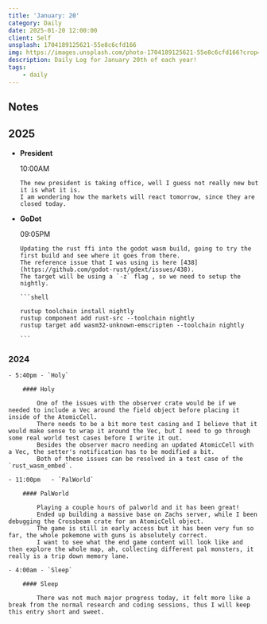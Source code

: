 ```yaml
---
title: 'January: 20'
category: Daily
date: 2025-01-20 12:00:00
client: Self
unsplash: 1704189125621-55e8c6cfd166
img: https://images.unsplash.com/photo-1704189125621-55e8c6cfd166?crop=entropy&cs=srgb&fm=jpg&ixid=MnwzNjM5Nzd8MHwxfHJhbmRvbXx8fHx8fHx8fDE2ODE3NDg2ODY&ixlib=rb-4.0.3&q=85
description: Daily Log for January 20th of each year!
tags:
    - daily
---
```


## Notes

## 2025

-   **President**

    10:00AM

        The new president is taking office, well I guess not really new but it is what it is.
        I am wondering how the markets will react tomorrow, since they are closed today.

-   **GoDot**

    09:05PM

        Updating the rust ffi into the godot wasm build, going to try the first build and see where it goes from there.
        The reference issue that I was using is here [438](https://github.com/godot-rust/gdext/issues/438).
        The target will be using a `-z` flag , so we need to setup the nightly.

        ```shell

        rustup toolchain install nightly
        rustup component add rust-src --toolchain nightly
        rustup target add wasm32-unknown-emscripten --toolchain nightly

        ```

        

### 2024

    - 5:40pm - `Holy`

        #### Holy

            One of the issues with the observer crate would be if we needed to include a Vec around the field object before placing it inside of the AtomicCell.
            There needs to be a bit more test casing and I believe that it would make sense to wrap it around the Vec, but I need to go through some real world test cases before I write it out.
            Besides the observer macro needing an updated AtomicCell with a Vec, the setter's notification has to be modified a bit. 
            Both of these issues can be resolved in a test case of the `rust_wasm_embed`.

    - 11:00pm   - `PalWorld`

        #### PalWorld
            
            Playing a couple hours of palworld and it has been great!
            Ended up building a massive base on Zachs server, while I been debugging the Crossbeam crate for an AtomicCell object.
            The game is still in early access but it has been very fun so far, the whole pokemone with guns is absolutely correct.
            I want to see what the end game content will look like and then explore the whole map, ah, collecting different pal monsters, it really is a trip down memory lane.

    - 4:00am - `Sleep`

        #### Sleep

            There was not much major progress today, it felt more like a break from the normal research and coding sessions, thus I will keep this entry short and sweet.
